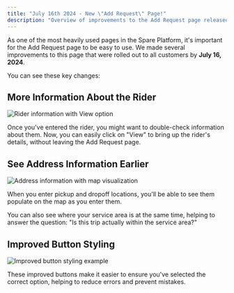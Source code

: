 ```yaml
---
title: "July 16th 2024 - New \"Add Request\" Page!"
description: "Overview of improvements to the Add Request page released on July 16, 2024, including better rider information, address visibility, and button styling."
---
```


As one of the most heavily used pages in the Spare Platform, it's important for the Add Request page to be easy to use. We made several improvements to this page that were rolled out to all customers by **July 16, 2024**.

You can see these key changes: 

## More Information About the Rider

![Rider information with View option](https://downloads.intercomcdn.com/i/o/1109652995/7b12e7a524048336344c5592/Screenshot+2024-07-10+at+4_22_40%E2%80%AFPM.png?expires=1753820100&signature=0185cbf90ffaa77e69b2ef25153d50759836d2e4373119ea309e5bc92e45be3e&req=dSEnH897n4hWXPMW1HO4zWynGVzVHDMok2G469rXxb85wNXWHMtvSk%2Fval9b%0AM0L7%0A)

Once you've entered the rider, you might want to double-check information about them. Now, you can easily click on "View" to bring up the rider's details, without leaving the Add Request page. 

## See Address Information Earlier

![Address information with map visualization](https://downloads.intercomcdn.com/i/o/1109653907/a10f8d2b6f0c525399544152/Screenshot+2024-07-10+at+4_25_21%E2%80%AFPM.png?expires=1753820100&signature=b8386b27e0b7eb4fd1ca3d94ef3c399b76801d0346d603bee84871d50cea5e7f&req=dSEnH897nohfXvMW1HO4zSV9iIxKy49ryrFwHUQcbiopXPSMjFufqZW0z7qX%0AYsxT%0A)

When you enter pickup and dropoff locations, you'll be able to see them populate on the map as you enter them.

You can also see where your service area is at the same time, helping to answer the question: "Is this trip actually within the service area?"

## Improved Button Styling

![Improved button styling example](https://downloads.intercomcdn.com/i/o/1109656816/17c2d63405455aa2442b6e10/Screenshot+2024-07-10+at+4_31_12%E2%80%AFPM.png?expires=1753820100&signature=560c87bb54c3f1b744f0a2ed3ef48af5e1be20e57b09576f95f74e261501147a&req=dSEnH897m4leX%2FMW1HO4zTtVJ5O0pJlH96lEs9PAa1z6xD%2FbhquLxmVAIxwl%0A4xxY%0A)

These improved buttons make it easier to ensure you've selected the correct option, helping to reduce errors and prevent mistakes.
